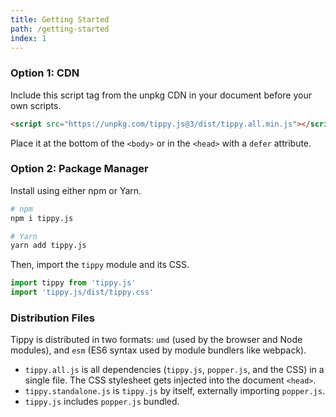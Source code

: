 ```yaml
---
title: Getting Started
path: /getting-started
index: 1
---
```


### Option 1: CDN

Include this script tag from the unpkg CDN in your document before your own
scripts.

```html
<script src="https://unpkg.com/tippy.js@3/dist/tippy.all.min.js"></script>
```

Place it at the bottom of the `<body>` or in the `<head>` with a `defer`
attribute.

### Option 2: Package Manager

Install using either npm or Yarn.

```bash
# npm
npm i tippy.js

# Yarn
yarn add tippy.js
```

Then, import the `tippy` module and its CSS.

```js
import tippy from 'tippy.js'
import 'tippy.js/dist/tippy.css'
```

### Distribution Files

Tippy is distributed in two formats: `umd` (used by the browser and Node
modules), and `esm` (ES6 syntax used by module bundlers like webpack).

- `tippy.all.js` is all dependencies (`tippy.js`, `popper.js`, and the CSS) in a
  single file. The CSS stylesheet gets injected into the document `<head>`.
- `tippy.standalone.js` is `tippy.js` by itself, externally importing
  `popper.js`.
- `tippy.js` includes `popper.js` bundled.

